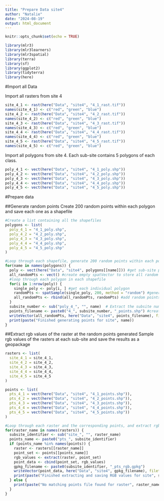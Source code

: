 ```yaml
---
title: "Prepare Data site4"
author: "Natalie"
date: "2024-08-19"
output: html_document
---
```


```r
knitr::opts_chunk$set(echo = TRUE)
```

```r
library(mlr3)
library(mlr3learners)
library(mlr3spatial)
library(terra)
library(sf)
library(ggplot2)
library(tidyterra)
library(here)
```

#Import all Data

Import all rasters from site 4
```r
site_4_1 <- rast(here("Data", "site4", "4_1_rast.tif"))
names(site_4_1) <- c("red", "green", "blue")
site_4_2 <- rast(here("Data", "site4", "4_2_rast.tif"))
names(site_4_2) <- c("red", "green", "blue")
site_4_3 <- rast(here("Data", "site4", "4_3_rast.tif"))
names(site_4_3) <- c("red", "green", "blue")
site_4_4 <- rast(here("Data", "site4", "4_4_rast.tif"))
names(site_4_4) <- c("red", "green", "blue")
site_4_5 <- rast(here("Data", "site4", "4_5_rast.tif"))
names(site_4_5) <- c("red", "green", "blue")
```

Import all polygons from site 4. Each sub-site contains 5 polygons of each class. 
```r
poly_4_1 <- vect(here("Data", "site4", "4_1_poly.shp"))
poly_4_2 <- vect(here("Data", "site4", "4_2_poly.shp"))
poly_4_3 <- vect(here("Data", "site4", "4_3_poly.shp"))
poly_4_4 <- vect(here("Data", "site4", "4_4_poly.shp"))
poly_4_5 <- vect(here("Data", "site4", "4_5_poly.shp"))
```

#Prepare data

##Generate random points
Create 200 random points within each polygon and save each one as a shapefile
```r
#Create a list containing all the shapefiles
polygons <- list(
  poly_4_1 = "4_1_poly.shp",
  poly_4_2 = "4_2_poly.shp",
  poly_4_3 = "4_3_poly.shp",
  poly_4_4 = "4_4_poly.shp",
  poly_4_5 = "4_5_poly.shp"
)
```

```r
#Loop through each shapefile, generate 200 random points within each polygon, and save the points as a shapefile. 
for(name in names(polygons)) {
  poly <- vect(here("Data", "site4", polygons[[name]])) #get sub-site polygons
  all_randomPts <- vect() #create empty spatVector to store all random points
  #loop through each polygon in each shapefile
  for(i in 1:nrow(poly)) {
    single_poly <- poly[i, ] #get each individual polygon
    randomPts <- spatSample(single_poly, 200, method = "random") #generate 200 random points in each polygon
    all_randomPts <- rbind(all_randomPts, randomPts) #add random points to the empty spatVector
  }
  subsite_number <- sub("poly_4_", "", name)  # Extract the subsite number
  points_filename <- paste0("4_", subsite_number, "_points.shp") #create filename for the new points dataset
  writeVector(all_randomPts, here("Data", "site4", points_filename), filetype = "ESRI Shapefile")
  print(paste("Finished generating points for site", name))
}
```
##Extract rgb values of the raster at the random points generated
Sample rgb values of the rasters at each sub-site and save the results as a geopackage
```r
rasters <- list(
  site_4_1 = site_4_1,
  site_4_2 = site_4_2,
  site_4_3 = site_4_3,
  site_4_4 = site_4_4,
  site_4_5 = site_4_5
)
```

```r
points <- list(
  pts_4_1 = vect(here("Data", "site4", "4_1_points.shp")),
  pts_4_2 = vect(here("Data", "site4", "4_2_points.shp")),
  pts_4_3 = vect(here("Data", "site4", "4_3_points.shp")),
  pts_4_4 = vect(here("Data", "site4", "4_4_points.shp")),
  pts_4_5 = vect(here("Data", "site4", "4_5_points.shp"))
)
```

```r
#Loop through each raster and the corresponding points, and extract rgb values
for(raster_name in names(rasters)) {
  subsite_identifier <- sub("site_", "", raster_name)
  points_name <- paste0("pts_", subsite_identifier)
  if (points_name %in% names(points)) {
    raster <- rasters[[raster_name]]
    point_set <- points[[points_name]]
    rgb_values <- extract(raster, point_set)
    point_data <- cbind(point_set, rgb_values)
    gpkg_filename <- paste0(subsite_identifier, "_pts_rgb.gpkg")
    writeVector(point_data, here("Data", "site4", gpkg_filename), filetype = "GPKG")
    print(paste("Finished extracting and saving RGB values for site", subsite_identifier))
  } else {
    print(paste("No matching points file found for raster", raster_name))
  }
}
```


